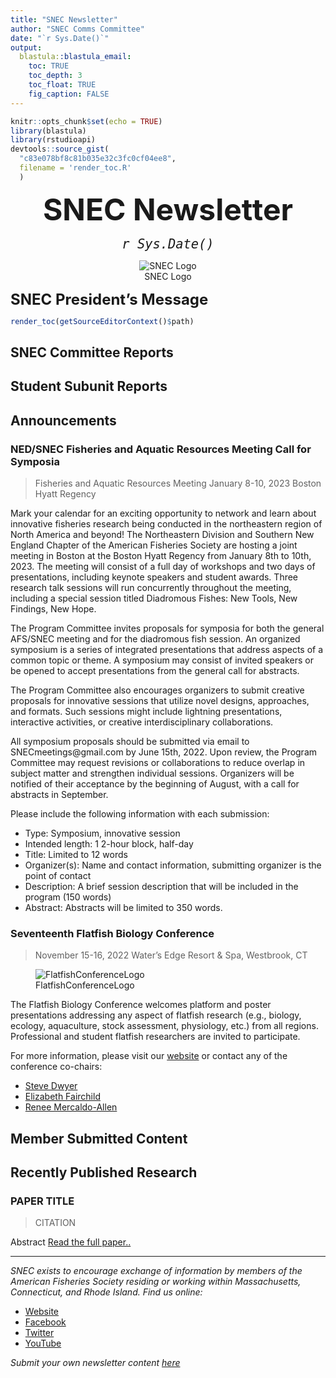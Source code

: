 ```yaml
---
title: "SNEC Newsletter"
author: "SNEC Comms Committee"
date: "`r Sys.Date()`"  
output: 
  blastula::blastula_email:
    toc: TRUE
    toc_depth: 3
    toc_float: TRUE
    fig_caption: FALSE
---
```


```r
knitr::opts_chunk$set(echo = TRUE)
library(blastula)
library(rstudioapi)
devtools::source_gist(
  "c83e078bf8c81b035e32c3fc0cf04ee8", 
  filename = 'render_toc.R'
  )
```

<center> 
<font size="24"> **SNEC Newsletter** </font>

<font size="5"> *`r Sys.Date()` * </font>

![SNEC Logo](../Stock/SNEC.jpg)
</center>

<font size="5"> **SNEC President's Message** </font>

```r
render_toc(getSourceEditorContext()$path)
```

## SNEC Committee Reports 

## Student Subunit Reports 

## Announcements

### NED/SNEC Fisheries and Aquatic Resources Meeting Call for Symposia

> Fisheries and Aquatic Resources Meeting
January 8-10, 2023
Boston Hyatt Regency

Mark your calendar for an exciting opportunity to network and learn about innovative fisheries research being conducted in the northeastern region of North America and beyond! The Northeastern Division and Southern New England Chapter of the American Fisheries Society are hosting a joint meeting in Boston at the Boston Hyatt Regency from January 8th to 10th, 2023. The meeting will consist of a full day of workshops and two days of presentations, including keynote speakers and student awards. Three research talk sessions will run concurrently throughout the meeting, including a special session titled Diadromous Fishes: New Tools, New Findings, New Hope. 

The Program Committee invites proposals for symposia for both the general AFS/SNEC meeting and for the diadromous fish session. An organized symposium is a series of integrated presentations that address aspects of a common topic or theme. A symposium may consist of invited speakers or be opened to accept presentations from the general call for abstracts.

The Program Committee also encourages organizers to submit creative proposals for innovative sessions that utilize novel designs, approaches, and formats. Such sessions might include lightning presentations, interactive activities, or creative interdisciplinary collaborations.

All symposium proposals should be submitted via email to SNECmeetings@gmail.com by June 15th, 2022. Upon review, the Program Committee may request revisions or collaborations to reduce overlap in subject matter and strengthen individual sessions. Organizers will be notified of their acceptance by the beginning of August, with a call for abstracts in September.

Please include the following information with each submission:

- Type: Symposium, innovative session
- Intended length: 1 2-hour block, half-day
- Title: Limited to 12 words
- Organizer(s): Name and contact information, submitting organizer is the point of contact
- Description: A brief session description that will be included in the program (150 words)
- Abstract: Abstracts will be limited to 350 words.

### Seventeenth Flatfish Biology Conference

> November 15-16, 2022
Water’s Edge Resort & Spa, Westbrook, CT

![FlatfishConferenceLogo](FBC.png)

The Flatfish Biology Conference welcomes platform and poster presentations addressing any aspect of flatfish research (e.g., biology, ecology, aquaculture, stock assessment, physiology, etc.) from all regions. Professional and student flatfish researchers are invited to participate.

For more information, please visit our [website](https://www.fisheries.noaa.gov/new-england-mid-atlantic/outreach-and-education/flatfish-biology-conference) or contact any of the conference co-chairs:

- [Steve Dwyer](stephen.m.dwyer@dominionenergy.com)
- [Elizabeth Fairchild](elizabeth.fairchild@unh.edu)
- [Renee Mercaldo-Allen](renee.mercaldo-allen@noaa.gov)

## Member Submitted Content

## Recently Published Research 

### PAPER TITLE

> CITATION

Abstract
[Read the full paper..](https://doi.org/DOINUMBER)

-----

*SNEC exists to encourage exchange of information by members of the American Fisheries Society residing or working within Massachusetts, Connecticut, and Rhode Island. Find us online:*

- [Website](https://snec.fisheries.org/)
- [Facebook](https://facebook.com/SNECAFS)
- [Twitter](https://twitter.com/snec_afs)
- [YouTube](https://www.youtube.com/channel/UCsWL2YkP5tkWs2DAXPihvPA/about)

*Submit your own newsletter content [here](https://gcc02.safelinks.protection.outlook.com/?url=https%3A%2F%2Fforms.gle%2F9dny25282o2hRWAW9&data=04%7C01%7Caarcher%40barnstablecounty.org%7C5553f580af294f062e2a08d9b8d1f7aa%7C84475217b42348dbb766ed4bbbea74f1%7C0%7C1%7C637744034233371914%7CUnknown%7CTWFpbGZsb3d8eyJWIjoiMC4wLjAwMDAiLCJQIjoiV2luMzIiLCJBTiI6Ik1haWwiLCJXVCI6Mn0%3D%7C3000&sdata=Lx14NCnMvq3gIEmmuTTgBEy%2Bh3MMFsFE%2FE1216YSy8s%3D&reserved=0)*
